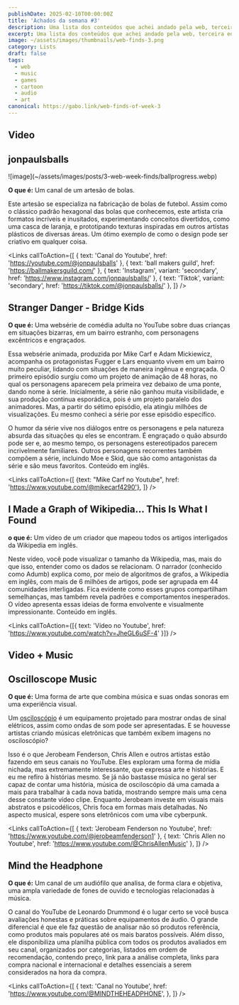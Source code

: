 ```yaml
---
publishDate: 2025-02-10T00:00:00Z
title: 'Achados da semana #3'
description: Uma lista dos conteúdos que achei andado pela web, terceira edição.
excerpt: Uma lista dos conteúdos que achei andado pela web, terceira edição
image: ~/assets/images/thumbnails/web-finds-3.png
category: Lists
draft: false
tags:
  - web
  - music
  - games
  - cartoon
  - audio
  - art
canonical: https://gabo.link/web-finds-of-week-3
---
```



<section class="px-6">

# Video

</section>

<ListItem>

## jonpaulsballs

<Carousel>
  ![image](~/assets/images/posts/3-web-week-finds/ballprogress.webp)
  <VideoFrame id="AjNDcJShr-o" />
</Carousel>

**O que é:** Um canal de um artesão de bolas.

Este artesão se especializa na fabricação de bolas de futebol. Assim como o clássico padrão hexagonal das bolas que conhecemos, este artista cria formatos incríveis e inusitados, experimentando conceitos divertidos, como uma casca de laranja, e prototipando texturas inspiradas em outros artistas plásticos de diversas áreas. Um ótimo exemplo de como o design pode ser criativo em qualquer coisa.

<Links
  callToAction={[
    { text: 'Canal do Youtube', href: 'https://youtube.com/@jonpaulsballs' },
    { text: 'ball makers guild', href: 'https://ballmakersguild.com/' },
    { text: 'Instagram', variant: 'secondary', href: 'https://www.instagram.com/jonpaulsballs/' },
    { text: 'Tiktok', variant: 'secondary', href: 'https://tiktok.com/@jonpaulsballs/' },
  ]}
/>

</ListItem>

<ListItem>

## Stranger Danger - Bridge Kids

<VideoFrame id="DPPfYPwVOVw" />

**O que é:** Uma websérie de comédia adulta no YouTube sobre duas crianças em situações bizarras, em um bairro estranho, com personagens excêntricos e engraçados.

Essa websérie animada, produzida por Mike Carf e Adam Mickiewicz, acompanha os protagonistas Fugger e Lars enquanto vivem em um bairro muito peculiar, lidando com situações de maneira ingênua e engraçada. O primeiro episódio surgiu como um projeto de animação de 48 horas, no qual os personagens aparecem pela primeira vez debaixo de uma ponte, dando nome à série. Inicialmente, a série não ganhou muita visibilidade, e sua produção continua esporádica, pois é um projeto paralelo dos animadores. Mas, a partir do sétimo episódio, ela atingiu milhões de visualizações. Eu mesmo conheci a série por esse episódio específico.

O humor da série vive nos diálogos entre os personagens e pela natureza absurda das situações qu eles se encontram. É engraçado o quão absurdo pode ser e, ao mesmo tempo, os personagens estereotipados parecem incrivelmente familiares. Outros personagens recorrentes também compõem a série, incluindo Moe e Skid, que são como antagonistas da série e são meus favoritos. Conteúdo em inglês.

<Links 
  callToAction={[
    {text: "Mike Carf no Youtube", href: 'https://www.youtube.com/@mikecarf4290'}, 
  ]}
/>
</ListItem>

<ListItem>

## I Made a Graph of Wikipedia... This Is What I Found

<VideoFrame id="JheGL6uSF-4" />

**o que é:** Um vídeo de um criador que mapeou todos os artigos interligados da Wikipedia em inglês.

Neste vídeo, você pode visualizar o tamanho da Wikipedia, mas, mais do que isso, entender como os dados se relacionam. O narrador (conhecido como Adumb) explica como, por meio de algoritmos de grafos, a Wikipedia em inglês, com mais de 6 milhões de artigos, pode ser agrupada em 44 comunidades interligadas. Fica evidente como esses grupos compartilham semelhanças, mas também revela padrões e comportamentos inesperados. O vídeo apresenta essas ideias de forma envolvente e visualmente impressionante. Conteúdo em inglês.

<Links callToAction={[{ text: 'Vídeo no Youtube', href: 'https://www.youtube.com/watch?v=JheGL6uSF-4' }]} />

</ListItem>

<section class="px-6">

# Video + Music

</section>

<ListItem>

## Oscilloscope Music

<Carousel>
  <div>
    <VideoFrame id="0KDekS4YUy4" />
  </div>
  <div>
    <VideoFrame id="ywdRQ3zU6Uc" />
  </div>
  <div>
    <VideoFrame id="kPUdhm2VE-o" />
  </div>
  <div>
    <VideoFrame id="jQjJZbgMw7E" />
  </div>
</Carousel>

**O que é:** Uma forma de arte que combina música e suas ondas sonoras em uma experiência visual.

Um [osciloscópio](https://pt.wikipedia.org/wiki/Oscilosc%C3%B3pio) é um equipamento projetado para mostrar ondas de sinal elétricos, assim como ondas de som pode ser apresentadas. E se houvesse artistas criando músicas eletrônicas que também exibem imagens no osciloscópio?

Isso é o que Jerobeam Fenderson, Chris Allen e outros artistas estão fazendo em seus canais no YouTube. Eles exploram uma forma de mídia nichada, mas extremamente interessante, que expressa arte e histórias. E eu me refiro à histórias mesmo. Se já não bastasse música no geral ser capaz de contar uma história, música de osciloscópio dá uma camada a mais para trabalhar à cada nova batida, mostrando sempre mais uma cena desse constante video clipe. Enquanto Jerobeam investe em visuais mais abstratos e psicodélicos, Chris foca em formas mais detalhadas. No aspecto musical, espere sons eletrônicos com uma vibe cyberpunk.

<Links
  callToAction={[
    { text: 'Jerobeam Fenderson no Youtube', href: 'https://www.youtube.com/@jerobeamfenderson1' },
    { text: 'Chris Allen no Youtube', href: 'https://www.youtube.com/@ChrisAllenMusic' },
  ]}
/>

</ListItem>

<ListItem>

## Mind the Headphone

<Carousel>
  <div>
    <VideoFrame id="FXToUCdIzj4" />
  </div>
  <div>
    <VideoFrame id="UYwz7aItYuQ" />
  </div>
  <div>
    <VideoFrame id="XtXuUy6Xrf8" />
  </div>
</Carousel>

**O que é:** Um canal de um audiófilo que analisa, de forma clara e objetiva, uma ampla variedade de fones de ouvido e tecnologias relacionadas à música.

O canal do YouTube de Leonardo Drummond é o lugar certo se você busca avaliações honestas e práticas sobre equipamentos de áudio. O grande diferencial é que ele faz questão de analisar não só produtos referência, como produtos mais populares até os mais baratos possíveis. Além disso, ele disponibiliza uma planilha pública com todos os produtos avaliados em seu canal, organizados por categorias, listados em ordem de recomendação, contendo preço, link para a análise completa, links para compra nacional e internacional e detalhes essenciais a serem considerados na hora da compra.

<Links
  callToAction={[
    {
      text: 'Canal no Youtube',
      href: 'https://www.youtube.com/@MINDTHEHEADPHONE',
    },
  ]}
/>

</ListItem>
